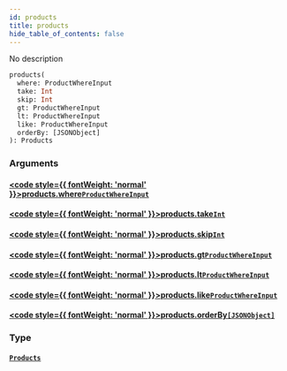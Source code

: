 ```yaml
---
id: products
title: products
hide_table_of_contents: false
---
```








No description

```graphql
products(
  where: ProductWhereInput
  take: Int
  skip: Int
  gt: ProductWhereInput
  lt: ProductWhereInput
  like: ProductWhereInput
  orderBy: [JSONObject]
): Products
```


### Arguments

#### [<code style={{ fontWeight: 'normal' }}>products.<b>where</b></code>](#)<Bullet />[`ProductWhereInput`](/docs/api/inputs/product-where-input) <Badge class="secondary" text="input"/>
> 
> 

#### [<code style={{ fontWeight: 'normal' }}>products.<b>take</b></code>](#)<Bullet />[`Int`](/docs/api/scalars/int) <Badge class="secondary" text="scalar"/>
> 
> 

#### [<code style={{ fontWeight: 'normal' }}>products.<b>skip</b></code>](#)<Bullet />[`Int`](/docs/api/scalars/int) <Badge class="secondary" text="scalar"/>
> 
> 

#### [<code style={{ fontWeight: 'normal' }}>products.<b>gt</b></code>](#)<Bullet />[`ProductWhereInput`](/docs/api/inputs/product-where-input) <Badge class="secondary" text="input"/>
> 
> 

#### [<code style={{ fontWeight: 'normal' }}>products.<b>lt</b></code>](#)<Bullet />[`ProductWhereInput`](/docs/api/inputs/product-where-input) <Badge class="secondary" text="input"/>
> 
> 

#### [<code style={{ fontWeight: 'normal' }}>products.<b>like</b></code>](#)<Bullet />[`ProductWhereInput`](/docs/api/inputs/product-where-input) <Badge class="secondary" text="input"/>
> 
> 

#### [<code style={{ fontWeight: 'normal' }}>products.<b>orderBy</b></code>](#)<Bullet />[`[JSONObject]`](/docs/api/scalars/jsonobject) <Badge class="secondary" text="list"/> <Badge class="secondary" text="scalar"/>
> 
> 

### Type

#### [`Products`](/docs/api/objects/products) <Badge class="secondary" text="object"/>
> 
> 





